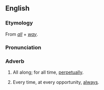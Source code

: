==English==
===Etymology===
From ''[[all]]'' + ''[[way]]''.

===Pronunciation===
{{IPA|/ˈɔːlweɪ/; ''poetic'' /ɔːlˈweɪ/}}

===Adverb===
{{en-adv|-}}

# {{archaic}} All along; for all time, [[perpetually]].
# {{archaic}} Every time, at every opportunity, [[always]].